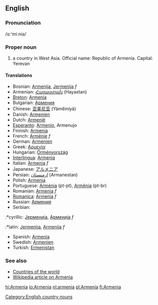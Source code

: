 {{wikipedia}}
==English==
===Pronunciation===
/&#593;ː'miːniə/
===Proper noun===
# a country in West Asia. Official name: Republic of Armenia. Capital: Yerevan

====Translations====
*Bosnian: [[Armenija]], [[Jermenija]] ''f''
*Armenian: [[Հայաստան]] (Hayastan)
*[[Breton]]: [[Armenia]]
*Bulgarian: [[Армения]]
*Chinese: [[亚美尼亚]] (Yàměiníyà)
*Danish: [[Armenien]]
*Dutch: [[Armenië]]
*[[Esperanto]]: [[Armenio]], Armenujo
*Finnish: [[Armenia]]
*French: [[Arménie]] ''f''
*German: [[Armenien]]
*Greek: [[Αρμενία]]
*Hungarian: [[Örményország]]
*[[Interlingua]]: [[Armenia]]
*Italian: [[Armenia]] ''f''
*Japanese: [[アルメニア]]
*Persian: [[ارمنستان]] (Armanestan)
*Polish: [[Armenia]]
*Portuguese: [[Arménia]] (pt-pt), [[Armênia]] (pt-br)
*Romanian: [[Armenia]] ''f''
*[[Romanica]]: [[Armenia]] ''f''
*Russian: [[Армения]]
*Serbian:
:*cyrillic: [[Јерменија]], [[Арменија]] ''f''
:*latin: [[Jermenija]], [[Armenija]] ''f''
*Spanish: [[Armenia]]
*Swedish: [[Armenien]]
*Turkish: [[Ermenistan]]

===See also===
*[[Countries of the world]]
*[[w:Armenia|Wikipedia article on Armenia]]
[[Category:English country nouns]]

[[hi:Armenia]]
[[io:Armenia]]
[[nl:armenia]]
[[pl:Armenia]]
[[fi:Armenia]]